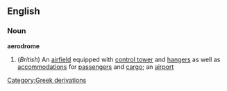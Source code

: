 ==English==
===Noun===
'''aerodrome'''
#(''British'') An [[airfield]] equipped with [[control tower]] and [[hanger]]s as well as [[accommodation]]s for [[passenger]]s and [[cargo]]; an [[airport]]
[[Category:Greek derivations]]